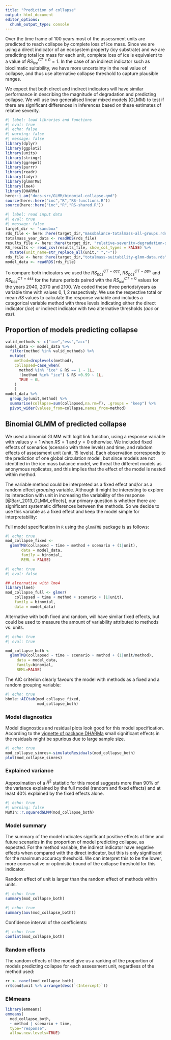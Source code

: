 ```yaml
---
title: "Prediction of collapse"
output: html_document
editor_options: 
  chunk_output_type: console
---
```


Over the time frame of 100 years most of the assessment units are predicted to reach collapse by complete loss of ice mass. Since we are using a direct indicator of an ecosystem property (icy substrate) and we are predicting total ice mass for each unit, complete loss of ice is equivalent to a value of $RS_{ice}^{CT=0} = 1$. In the case of an indirect indicator such as bioclimatic suitability, we have more uncertainty in the real value of collapse, and thus use alternative collapse threshold to capture plausible ranges. 

We expect that both direct and indirect indicators will have similar performance in describing the magnitude of degradation and predicting collapse. We will use two generalised linear mixed models (GLMM) to test if there are significant differences in inferences based on these estimates of relative severity.


```r
#| label: load libraries and functions
#| eval: true
#| echo: false
#| warning: false
#| message: false
library(dplyr)
library(ggplot2)
library(units)
library(stringr)
library(ggrepel)
library(purrr)
library(readr)
library(tidyr)
library(glmmTMB)
library(lme4)
library(DHARMa)
here::i_am("docs-src/GLMM/binomial-collapse.qmd")
source(here::here("inc","R","RS-functions.R"))
source(here::here("inc","R","RS-shared.R"))
```

```r
#| label: read input data 
#| eval: true
#| message: false
target_dir <- "sandbox"
rds_file <- here::here(target_dir,"massbalance-totalmass-all-groups.rds")
totalmass_year_data <- readRDS(rds_file)
results_file <- here::here(target_dir, "relative-severity-degradation-suitability-all-tropical-glaciers.csv")
RS_results <- read_csv(results_file, show_col_types = FALSE) %>%
  mutate(unit_name=str_replace_all(unit," ","-"))
rds_file <- here::here(target_dir,"totalmass-suitability-glmm-data.rds")
model_data <- readRDS(rds_file)

```


To compare both indicators we used the $RS_{bcs}^{CT=acc}$, $RS_{bcs}^{CT=ppv}$ and $RS_{bcs}^{CT=ess}$ for the future periods paired with the $RS_{ice}^{CT=0}$ values for the years 2040, 2070 and 2100. We coded these three periods/years as variable $\mathrm{time}$ with values $0, 1, 2$ respectively. We use the respective total or mean $RS$ values to calculate the response variable and includes a categorical variable $\mathrm{method}$ with three levels indicating either the direct indicator ($ice$) or indirect indicator with two alternative thresholds ($acc$ or $ess$).

## Proportion of models predicting collapse


```r
valid_methods <- c("ice","ess","acc")
model_data <- model_data %>%
  filter(method %in% valid_methods) %>%
  mutate(
    method=droplevels(method),
    collapsed=case_when(
      method %in% "ice" & RS == 1 ~ 1L,
      !(method %in% "ice") & RS >0.99 ~ 1L,
      TRUE ~ 0L
    )
    )
model_data %>%
  group_by(unit,method) %>%
  summarise(collapse=sum(collapsed,na.rm=T), .groups = "keep") %>%
  pivot_wider(values_from=collapse,names_from=method)

```


## Binomial GLMM of predicted collapse

We used a binomial GLMM with logit link function, using a response variable with values $y=1$ when $RS=1$ and $y=0$ otherwise. We included fixed effects of scenarios ($\mathrm{scenario}$ with three levels) and $\mathrm{time}$, and rabdom effects of assessment unit ($\mathrm{unit}$, 15 levels). [Each observation corresponds to the prediction of one global circulation model, but since models are not identified in the ice mass balance model, we threat the different models as anonymous replicates, and this implies that the effect of the model is nested within $\mathrm{method}$.]{.aside}

The variable $\mathrm{method}$ could be interpreted as a fixed effect and/or as a random effect *grouping* variable. Although it might be interesting to explore its interaction with unit in increasing the variability of the response [@Barr_2013_GLMM_effects], our primary question is whether there are significant systematic differences between the methods. So we decide to use this variable as a fixed effect and keep the model simple for interpretability:

Full model specification in `R` using the `glmmTMB` package is as follows:

```r
#| echo: true
mod_collapse_fixed <- 
  glmmTMB(collapsed ~ time + method + scenario + (1|unit), 
       data = model_data, 
       family = binomial,
       REML = FALSE)
```

::: {.column-margin}
```r
#| echo: true
#| eval: false

## alternative with lme4
library(lme4)
mod_collapse_full <- glmer(
    collapsed ~ time + method + scenario + (1|unit), 
    family = binomial,
    data = model_data) 
```
:::



Alternative with both fixed and random, will have similar fixed effects, but could be used to measure the amount of variability attributed to methods vs. units.
```r
#| echo: true
#| eval: true

mod_collapse_both <- 
  glmmTMB(collapsed ~ time + scenario + method + (1|unit/method), 
     data = model_data, 
     family=binomial,
     REML=FALSE)
```

The AIC criterion clearly favours the model with methods as a fixed and a random grouping variable:

```r
#| echo: true
bbmle::AICtab(mod_collapse_fixed,
              mod_collapse_both)
```

### Model diagnostics

Model diagnostics and residual plots look good for this model specification. [According to the [vignette of package DHARMa](https://cran.r-project.org/web/packages/DHARMa/vignettes/DHARMa.html#interpreting-residuals-and-recognizing-misspecification-problems) small significant effects in the residuals might be spurious due to large sample size.]{.aside}

```r
#| echo: true
mod_collapse_simres<-simulateResiduals(mod_collapse_both)
plot(mod_collapse_simres)
```
 
  
### Explained variance

Approximation of a $R^2$ statistic for this model suggests more than 90% of the variance explained by the full model (random and fixed effects) and at least 40% explained by the fixed effects alone.

```r
#| echo: true
#| warning: false
MuMIn::r.squaredGLMM(mod_collapse_both)
```


### Model summary

The summary of the model indicates significant positive effects of time and future scenarios in the proportion of model predicting collapse, as expected. For the method variable, the indirect indicator have negative effects when compared with the direct indicator, but this is only significant for the maximum accuracy threshold. We can interpret this to be the lower, more conservative or optimistic bound of the collapse threshold for this indicator. 

Random effect of unit is larger than the random effect of methods within units.

```r
#| echo: true
summary(mod_collapse_both)
```

```r
#| echo: true
summary(aov(mod_collapse_both))
```


Confidence interval of the coefficients:
```r
#| echo: true
confint(mod_collapse_both) 
```

### Random effects

The random effects of the model give us a ranking of the proportion of models predicting collapse for each assessment unit, regardless of the method used:

```r
rr <- ranef(mod_collapse_both)
rr$cond$unit %>% arrange(desc(`(Intercept)`))
```

### EMmeans

```r
library(emmeans)
emmeans(
  mod_collapse_both, 
  ~ method | scenario + time, 
  type="response", 
  allow.new.levels=TRUE)
```

